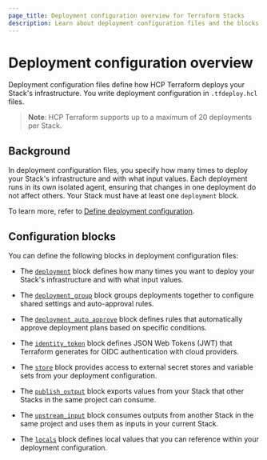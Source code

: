 ```yaml
---
page_title: Deployment configuration overview for Terraform Stacks
description: Learn about deployment configuration files and the blocks you can define to deploy your Stack across multiple environments.
---
```


# Deployment configuration overview

Deployment configuration files define how HCP Terraform deploys your Stack's infrastructure. You write deployment configuration in `.tfdeploy.hcl` files.

> **Note**: HCP Terraform supports up to a maximum of 20 deployments per Stack.

## Background

In deployment configuration files, you specify how many times to deploy your Stack's infrastructure and with what input values. Each deployment runs in its own isolated agent, ensuring that changes in one deployment do not affect others. Your Stack must have at least one `deployment` block.

To learn more, refer to [Define deployment configuration](/terraform/language/stacks/deploy/config).

## Configuration blocks

You can define the following blocks in deployment configuration files:

- The [`deployment`](/terraform/language/block/stack/deployment/deployment) block defines how many times you want to deploy your Stack's infrastructure and with what input values.

- The [`deployment_group`](/terraform/language/block/stack/deployment/deployment_group) block groups deployments together to configure shared settings and auto-approval rules.

- The [`deployment_auto_approve`](/terraform/language/block/stack/deployment/deployment_auto_approve) block defines rules that automatically approve deployment plans based on specific conditions.

- The [`identity_token`](/terraform/language/block/stack/deployment/identity_token) block defines JSON Web Tokens (JWT) that Terraform generates for OIDC authentication with cloud providers.

- The [`store`](/terraform/language/block/stack/deployment/store) block provides access to external secret stores and variable sets from your deployment configuration.

- The [`publish_output`](/terraform/language/block/stack/deployment/publish_output) block exports values from your Stack that other Stacks in the same project can consume.

- The [`upstream_input`](/terraform/language/block/stack/deployment/upstream_input) block consumes outputs from another Stack in the same project and uses them as inputs in your current Stack.

- The [`locals`](/terraform/language/block/locals) block defines local values that you can reference within your deployment configuration.
